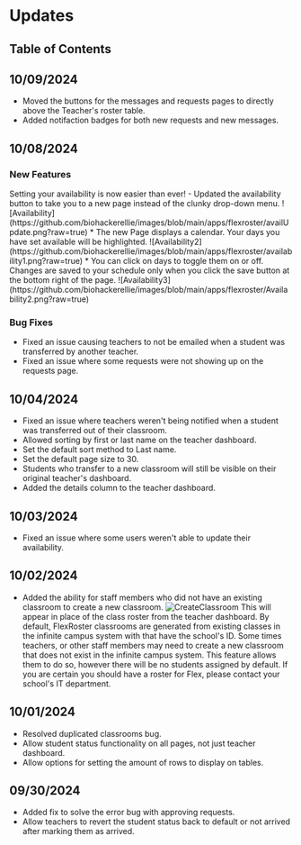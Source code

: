
# Updates

## Table of Contents

## 10/09/2024

- Moved the buttons for the messages and requests pages to directly above the Teacher's roster table.
- Added notifaction badges for both new requests and new messages.

## 10/08/2024

### New Features

<Callout type="success">
  Setting your availability is now easier than ever!
</Callout>
- Updated the availability button to take you to a new page instead of the
clunky drop-down menu.
![Availability](https://github.com/biohackerellie/images/blob/main/apps/flexroster/availUpdate.png?raw=true)
* The new Page displays a calendar. Your days you have set available will be
highlighted.
![Availability2](https://github.com/biohackerellie/images/blob/main/apps/flexroster/availability1.png?raw=true)
* You can click on days to toggle them on or off. Changes are saved to your
schedule only when you click the save button at the bottom right of the page.
![Availability3](https://github.com/biohackerellie/images/blob/main/apps/flexroster/Availability2.png?raw=true)

### Bug Fixes

- Fixed an issue causing teachers to not be emailed when a student was transferred by another teacher.
- Fixed an issue where some requests were not showing up on the requests page.

## 10/04/2024

- Fixed an issue where teachers weren't being notified when a student was transferred out of their classroom.
- Allowed sorting by first or last name on the teacher dashboard.
- Set the default sort method to Last name.
- Set the default page size to 30.
- Students who transfer to a new classroom will still be visible on their original teacher's dashboard.
- Added the details column to the teacher dashboard.

## 10/03/2024

- Fixed an issue where some users weren't able to update their availability.

## 10/02/2024

- Added the ability for staff members who did not have an existing classroom to create a new classroom.
  ![CreateClassroom](https://github.com/biohackerellie/images/blob/main/apps/flexroster/CreateClassroom.png?raw=true)
  This will appear in place of the class roster from the teacher dashboard.
  <Callout type="info">
    By default, FlexRoster classrooms are generated from existing classes in the
    infinite campus system with that have the school's ID. Some times teachers,
    or other staff members may need to create a new classroom that does not
    exist in the infinite campus system. This feature allows them to do so,
    however there will be no students assigned by default. If you are certain
    you should have a roster for Flex, please contact your school's IT
    department.
  </Callout>

## 10/01/2024

- Resolved duplicated classrooms bug.
- Allow student status functionality on all pages, not just teacher dashboard.
- Allow options for setting the amount of rows to display on tables.

## 09/30/2024

- Added fix to solve the error bug with approving requests.
- Allow teachers to revert the student status back to default or not arrived after marking them as arrived.
